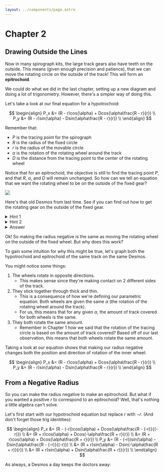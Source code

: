 ```yaml
---
layout: ../components/page.astro
---
```



# Chapter 2

## Drawing Outside the Lines

Now in many spirograph kits, the large track gears also have teeth on the outside. This means (given enough precision and patience), that we can move the rotating circle on the outside of the track! This will form an **epitrochoid**.

We could do what we did in the last chapter, setting up a new diagram and doing a lot of trigonometry. However, there's a simpler way of doing this.

Let's take a look at our final equation for a hypotrochoid:

$$
\begin{align}
P_x &= (R - r)cos(\alpha) + Dcos(\alpha\frac{R - r}{r}) \\
P_y &= (R - r)sin(\alpha) - Dsin(\alpha\frac{R - r}{r}) \\
\end{align}
$$

Remember that:

-   $P$ is the tracing point for the spirograph
-   $R$ is the radius of the fixed circle
-   $r$ is the radius of the movable circle
-   $\alpha$ is the rotation of the rotating wheel around the track
-   $D$ is the distance from the tracing point to the center of the rotating wheel

Notice that for an epitrochoid, the objective is still to find the tracing point $P$, and that $R$, $\alpha$, and $D$ will remain unchanged. So how can we tell an equation that we want the rotating wheel to be on the outside of the fixed gear?

<img src="/spirographs/assets/outer1.jpg" />

Here's that old Desmos from last time. See if you can find out how to get the rotating gear on the outside of the fixed gear.

<Desmos link="https://www.desmos.com/calculator/tkzrntuzyp" />

<details>
    <summary>Hint 1</summary>
    Remember that the radius of the rotating wheel $r$ is the only variable that needs to change.
</details>
<details>
    <summary>Hint 2</summary>
    Making the radius of the rotating wheel bigger isn't going to work. What else can we do with the radius?
</details>
<details>
    <summary>Answer</summary>
    Try making $r$ negative and play around with $T$! See what happens!
</details>

Ok! So making the radius negative is the same as moving the rotating wheel on the outside of the fixed wheel. But why does this work?

To gain some intuition for why this might be true, let's graph both the hypotrochoid and epitrochoid of the same track on the same Desmos.

<Desmos link="https://www.desmos.com/calculator/xnkghqagw2" />

You might notice some things:

1. The wheels rotate in opposite directions.
    - This makes sense since they're making contact on 2 different sides of the track.
2. They stick together through thick and thin.
    - This is a consequence of how we're defining our parametric equation. Both wheels are given the same $\alpha$ (the rotation of the rotating wheel around the track).
    - For us, this means that for any given $\alpha$, the amount of track covered for both wheels is the same.
3. They both rotate the same amount.
    - Remember in Chapter 1 how we said that the rotation of the tracing circle is based on the amount of track covered? Based off of our last observation, this means that both wheels rotate the same amount.

Taking a look at our equation shows that making our radius negative changes both the position and direction of rotation of the inner wheel:

$$
\begin{align}
P_x &= (R - r)cos(\alpha) + Dcos(\alpha\frac{R - r}{r}) \\
P_y &= (R - r)sin(\alpha) - Dsin(\alpha\frac{R - r}{r}) \\
\end{align}
$$

## From a Negative Radius

So you can make the radius negative to make an epitrochoid. But what if you wanted a positive $r$ to correspond to an epitrochoid? Well, that's nothing a little algebra can't solve.

Let's first start with our hypotrochoid equation but replace $r$ with $-r$. (And don't forget those trig identities):

$$
\begin{align}
P_x &= (R - (-r))cos(\alpha) + Dcos(\alpha\frac{R - (-r)}{(-r)}) \\
    &= (R + r)cos(\alpha) + Dcos(-\alpha\frac{R + r}{r}) \\
    &= (R + r)cos(\alpha) + Dcos(\alpha\frac{R + r}{r}) \\
P_y &= (R - (-r))sin(\alpha) - Dsin(\alpha\frac{R - (-r)}{(-r)}) \\
    &= (R + r)sin(\alpha) - Dsin(-\alpha\frac{R + r)}{r}) \\
    &= (R + r)sin(\alpha) + Dsin(\alpha\frac{R + r)}{r}) \\
\end{align}
$$

As always, a Desmos a day keeps the doctors away:

<Desmos link="https://www.desmos.com/calculator/yomsxcydwp" />
